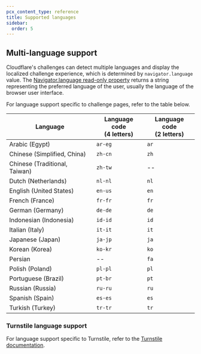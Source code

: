 ```yaml
---
pcx_content_type: reference
title: Supported languages
sidebar:
  order: 5
---
```


## Multi-language support

Cloudflare's challenges can detect multiple languages and display the localized challenge experience, which is determined by `navigator.language` value. The [Navigator.language read-only property](https://developer.mozilla.org/en-US/docs/Web/API/Navigator/language) returns a string representing the preferred language of the user, usually the language of the browser user interface. 

For language support specific to challenge pages, refer to the table below. 

| Language                         | Language code<br/>(4 letters) | Language code<br/>(2 letters) |
| -------------------------------- | ----------------------------- | ----------------------------- |
| Arabic (Egypt)                   | `ar-eg`                       | `ar`                          |
| Chinese (Simplified, China)      | `zh-cn`                       | `zh`                          |
| Chinese (Traditional, Taiwan)    | `zh-tw`                       | --                            |
| Dutch (Netherlands)              | `nl-nl`                       | `nl`                          |
| English (United States)          | `en-us`                       | `en`                          |
| French (France)                  | `fr-fr`                       | `fr`                          |
| German (Germany)                 | `de-de`                       | `de`                          |
| Indonesian (Indonesia)           | `id-id`                       | `id`                          |
| Italian (Italy)                  | `it-it`                       | `it`                          |
| Japanese (Japan)                 | `ja-jp`                       | `ja`                          |
| Korean (Korea)                   | `ko-kr`                       | `ko`                          |
| Persian                          |  --                           | `fa`
| Polish (Poland)                  | `pl-pl`                       | `pl`                          |
| Portuguese (Brazil)              | `pt-br`                       | `pt`                          |
| Russian (Russia)                 | `ru-ru`                       | `ru`                          |
| Spanish (Spain)                  | `es-es`                       | `es`                          |
| Turkish (Turkey)                 | `tr-tr`                       | `tr`                          |

### Turnstile language support

For language support specific to Turnstile, refer to the [Turnstile documentation](/turnstile/reference/supported-languages/).